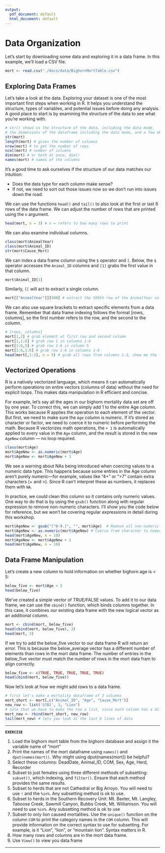 ```yaml
---
output:
  pdf_document: default
  html_document: default
---
```

# Data Organization {#data-org}

Let’s start by downloading some data and exploring it in a data frame. In this example, we’ll load a CSV file. 

```r
mort <- read.csv("./docs/data/BighornMortTable.csv")
```

## Exploring Data Frames

Let’s take a look at the data. Exploring your dataset is one of the most important first steps when working in R. It helps you understand the structure, types of variables, and potential issues before doing any analysis. A good place to start is by examining the structure of the data to see what you’re working with.

```r
# str() shows us the structure of the data, including the data mode, 
# the dimensions of the dataframe including the data mode, and a few observations
str(mort)  
length(mort) # gives the number of columns
nrow(mort) # to get the number of rows
ncol(mort) # number of columns
dim(mort) # or both at once, dim()
names(mort) # names of the columns
```

It's a good time to ask ourselves if the structure of our data matches our intuition:

* Does the data type for each column make sense? 
* If not, we need to sort out those issues now so we don't run into issues down the road.

We can use the functions `head()` and `tail()` to also look at the first or last 6 rows of the data frame. We can adjust the number of rows that are printed using the `n` argument.

```r
head(mort, n = 3) # n = refers to how many rows to print 
```

We can also examine individual columns.

```r
class(mort$AnimalYear) 
class(mort$Animal_ID)
str(mort$Cause_Mort)
```

We can index a data frame column using the `$` operator and `[`. Below, the `$` operator accesses the `Animal_ID` columns and `[1]` grabs the first value in that column. 

```r
mort$Animal_ID[1]
```

Similarly, `[[` will act to extract a single column. 
```r
mort[["AnimalYear"]][500] # extract the 500th row of the AnimalYear column
```

We can also use square brackets to extract specific elements from a data frame. Remember that data frame indexing follows the format [rows, columns], so the first number refers to the row, and the second to the column.

```r
# [rows, columns]
mort[1,2] # grab element at first row and second column
mort[1,1:6] # grab row 1 in columns 1-6
mort[1:6,5] # grab row 1-6 in column 5
mort[1:6,1:6] # grab row 1-6 in columns 1-6
head(mort[,1:3], n = 5) # grab all rows from columns 1-3, show me the first 5 rows
```

## Vectorized Operations {#vectorized}
R is a natively vectorized language, which means it can automatically perform operations on entire vectors (columns of data) without the need for explicit loops. This makes data manipulation in R efficient and concise. 

For example, let’s say all the ages in our bighorn mortality data set are off by one year. To correct this, we can simply add 1 to the entire Age column. This works because R applies the operation to each element of the vector. But first, we need to make sure the `Age` column is numeric. If it’s stored as character or factor, we need to coerce it to numeric before performing the math. Because R vectorizes math operations, the `+ 1` is automatically applied to every value in the `Age` column, and the result is stored in the new `AgeNew` column — no loop required.

```r
class(mort$Age)
mort$AgeNew <- as.numeric(mort$Age)
mort$AgeNew <- mort$AgeNew + 1

```

We see a warning about NAs being introduced when coercing values to a numeric data type. This happens because some entries in the Age column aren’t purely numeric—for example, values like "4+" or ">7" contain extra characters (+ and >). Since R can’t interpret these as numbers, it replaces them with `NA`.

In practice, we could clean this column so it contains only numeric values. One way to do that is by using the `gsub()` function along with regular expression to remove non-numeric characters. I’ll show you the code below for reference, but we won’t be covering regular expressions in detail during this workshop.

```r
mort$AgeNew <- gsub("[^0-9.]", "", mort$Age)  # Remove all non-numeric characters
mort$AgeNew <- as.numeric(mort$AgeNew) # Coerce from character to numeric data mode
head(mort$AgeNew, n = 10)
mort$AgeNew <- mort$AgeNew + 1
head(mort$AgeNew, n = 10)
```

## Data Frame Manipulation

Let's create a new column to hold information on whether bighorn age is < 5:

```r
below_five <- mort$Age < 5
head(below_five)
```

We've created a simple vector of TRUE/FALSE values. To add it to our data frame, we can use the `cbind()` function, which binds columns together. In this case, it combines our existing data frame with the new logical vector as an additional column.

```r
mort <- cbind(mort, below_five)
head(cbind(mort, below_five), 3)
head(mort, 3)
```

If we try to add the below_five vector to our data frame R will return an error. This is because the below_average vector has a different number of elements than rows in the mort data frame. The number of entries in the below_five vector must match the number of rows in the mort data fram to align correctly.

```r
below_five <- c(TRUE, TRUE, TRUE, TRUE, TRUE)
head(cbind(mort, below_five))
```

Now let's look at how we might add rows to a data frame. 

```r
# first let's make a mortality dataframe of 3 columns
mort_short <- mort[,c("Animal_ID", "Age", "Cause_Mort")]
new_row <- list('S781', 3, "Lion") 
# note that we have to make the row a list, since each column has a different data type
mort_new <- rbind(mort_short, new_row)
tail(mort_new) # lets you look at the last 6 lines of data
```

***

**`EXERCISE`**

1. Load the bighorn mort table from the bighorn database and assign it the variable name of "mort"
2. Print the names of the mort dataframe using `names()` and `dput(names(mort))`. Why might using dput(names(mort)) be helpful?
2. Select these columns: DeadDate, Animal_ID, COM, Sex, Age, Herd, Recorder
3. Subset to just females using three different methods of subsetting: `subset()`, which indexing, and `filter()`. Ensure that each method provides the same results.
4. Subset to herds that are not Cathedral or Big Arroyo. You will need to use `!` and the `%in%`. Any subsetting method is ok to use.
4. Subset to herds in the Southern Recovery Unit: Mt. Baxter, Mt. Langley, Taboose Creek, Sawmill Canyon, Bubbs Creek, Mt. Williamson. You will need to use `%in%`. Any subsetting method is ok to use
5. Subset to only lion caused mortalities. Use the `unique()` function on the column `COM` to print the category names in the `COM` column. This will provide information on the correct syntax to use for subsetting. For example, is it "Lion", "lion", or "mountain lion". Syntax matters in R. 
6. How many rows and columns are in the mort data frame. 
8. Use `View()` to view you data frame

***
